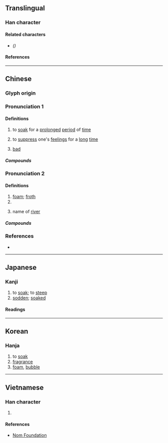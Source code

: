 {{also|沤}}
{{character info/new}}
==Translingual==

===Han character===
{{Han char|rn=85|rad=水|as=11|sn=14|four=31116|canj=ESRR|ids=⿰氵區}}

====Related characters====
* {{l|mul|[[沤]]}} ''({{w|Simplified Chinese}})''

====References====
{{Han ref|kx=0646.030|dkj=18139|dj=1055.060|hdz=31719.030|uh=6F1A}}

----

==Chinese==
{{zh-forms|s=沤}}

===Glyph origin===
{{Han etym}}

===Pronunciation 1===
{{zh-pron
|m=òu
|c=au3,ngau3
|h=pfs=
|md=
|mn=au/àu
|w=
|mc=2
|oc=2
|cat=v
}}

====Definitions====
{{zh-hanzi}}

# to [[soak]] for a [[prolonged]] [[period]] of [[time]]
# {{lb|zh|dialectal}} to [[suppress]] one's [[feeling]]s for a [[long]] [[time]]
# {{lb|zh|Min Nan}} [[bad]]

=====Compounds=====
{{zh-der|漚肥|漚鬱|漚麻|蒸漚歷瀾}}

===Pronunciation 2===
{{zh-pron
|m=ōu
|c=au1,ngau1
|h=pfs=
|md=
|mn=
|w=
|mc=1
|oc=1
|cat=n,pn
}}

====Definitions====
{{zh-hanzi}}

# [[foam]]; [[froth]]
# {{zh-alt-form|鷗}}
# {{zh-div|江}} name of [[river]]

=====Compounds=====
{{zh-der|水上漚|浮漚|漚子|漚籃|浮漚|如海一漚}}

===References===
* {{R:yue:Hanzi}}

----

==Japanese==

===Kanji===
{{ja-kanji|grade=|rs=水11}}

# to [[soak]]; to [[steep#Verb|steep]]
# [[sodden]]; [[soaked]]

====Readings====
{{ja-readings
|goon=う
|kanon=おう
|kun=ひた-す}}

----

==Korean==

===Hanja===
{{ko-hanja|hangeul=구|eumhun=|rv=gu|mr=ku|y=kwu}}

# to [[soak]]
# [[fragrance]]
# [[foam]], [[bubble]]

----

==Vietnamese==

===Han character===
{{vi-hantu|rs=水11|[[âu]]}}

# {{defn|lang=vi|sort=水11}}

====References====
* [http://nomfoundation.org/common/nom_details.php?codepoint=6f1a Nom Foundation]